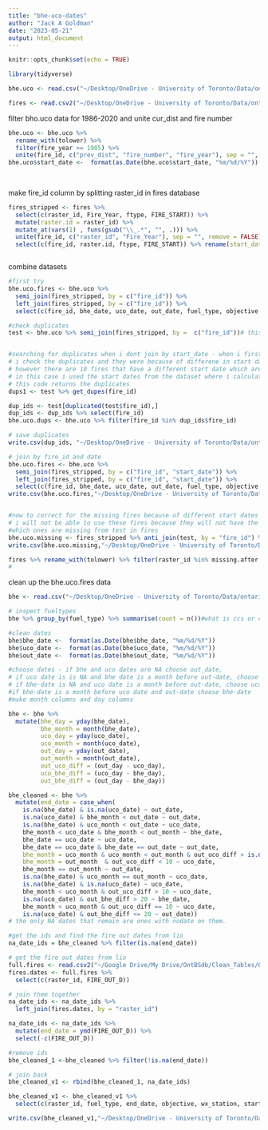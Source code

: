 ```yaml
---
title: "bhe-uco-dates"
author: "Jack A Goldman"
date: "2023-05-21"
output: html_document
---
```


```r
knitr::opts_chunk$set(echo = TRUE)
```

```r
library(tidyverse)

```


```r
bhe.uco <- read.csv("~/Desktop/OneDrive - University of Toronto/Data/ontario-fire-disturbance-data/fire-information/raw//historical_fires_1960_2021.csv")

fires <- read.csv2("~/Desktop/OneDrive - University of Toronto/Data/ontario-fire-disturbance-data/burn-severity-data-85-2020/no-reburns-no-pb/OnShield_FIRE_BS_v1.csv")

```
filter bho.uco data for 1986-2020 and unite cur_dist and fire number
```r
bhe.uco <- bhe.uco %>% 
  rename_with(tolower) %>% 
  filter(fire_year >= 1985) %>% 
  unite(fire_id, c("prev_dist", "fire_number", "fire_year"), sep = "", remove = FALSE)
bhe.uco$start_date <-  format(as.Date(bhe.uco$start_date, "%m/%d/%Y"))
        
        
```

make fire_id column by splitting raster_id in fires database
```r
fires_stripped <- fires %>% 
  select(c(raster_id, Fire_Year, ftype, FIRE_START)) %>% 
  mutate(raster.id = raster_id) %>% 
  mutate_at(vars(1) , funs(gsub("\\_.*", "", .))) %>% 
  unite(fire_id, c("raster_id", "Fire_Year"), sep = "", remove = FALSE) %>% 
  select(c(fire_id, raster.id, ftype, FIRE_START)) %>% rename(start_date = FIRE_START)



```
combine datasets

```r
#first try
bhe.uco.fires <- bhe.uco %>% 
  semi_join(fires_stripped, by = c("fire_id")) %>% 
  left_join(fires_stripped, by = c("fire_id")) %>% 
  select(c(fire_id, bhe_date, uco_date, out_date, fuel_type, objective, wx_station, start_date, final_size, raster.id,latitude, longitude, raster.id)) %>% rename(raster_id = raster.id) # additional 34 fires due to duplicates

#check duplicates  
test <- bhe.uco %>% semi_join(fires_stripped, by =  c("fire_id"))# this corrects for most, but i have 11 missing fires


#searching for duplicates when i dont join by start_date - when i first tried to join the data it did returned duplicates, 
# i check the duplicates and they were because of differene in start date, so i joined by start date and this corrected
# however there are 10 fires that have a different start date which are no duplicates
# in this case i used the start dates from the dataset where i calculated the burn severity
# this code returns the duplicates
dups1 <- test %>% get_dupes(fire_id)

dup_ids <- test[duplicated(test$fire_id),]
dup_ids <- dup_ids %>% select(fire_id)
bhe.uco.dups <- bhe.uco %>% filter(fire_id %in% dup_ids$fire_id)

# save duplicates
write.csv(dup_ids, "~/Desktop/OneDrive - University of Toronto/Data/ontario-fire-disturbance-data/fire-information/clean/bhe-uco-duplicate-fire-ids-86-2020.csv")

# join by fire_id and date
bhe.uco.fires <- bhe.uco %>% 
  semi_join(fires_stripped, by = c("fire_id", "start_date")) %>% 
  left_join(fires_stripped, by = c("fire_id", "start_date")) %>% 
  select(c(fire_id, bhe_date, uco_date, out_date, fuel_type, objective, wx_station, start_date, final_size, raster.id,latitude, longitude, raster.id)) %>% rename(raster_id = raster.id) # 11 missing fires
write.csv(bhe.uco.fires,"~/Desktop/OneDrive - University of Toronto/Data/ontario-fire-disturbance-data/fire-information/clean/bhe-uco-86-2020.csv")


#now to correct for the missing fires because of different start dates between my fire database and the bhe.uco data, I will use the start dates from my fires. To do this i will get the missing fires, in bhe, drop the start date column. the issue 
# i will not be able to use these fires because they will not have the proper bhe dates so I will not use these in the analysis.
#which ones are missing from test in fires
bhe.uco.missing <- fires_stripped %>% anti_join(test, by = "fire_id") %>% rename(raster_id = raster.id)
write.csv(bhe.uco.missing,"~/Desktop/OneDrive - University of Toronto/Data/ontario-fire-disturbance-data/fire-information/clean/bhe-uco-86-2020-missing-fire-ids.csv")

fires %>% rename_with(tolower) %>% filter(raster_id %in% missing.after.test1$raster_id )
#
```


clean up the bhe.uco.fires data
```r
bhe <- read.csv("~/Desktop/OneDrive - University of Toronto/Data/ontario-fire-disturbance-data/fire-information/clean/bhe-uco-86-2020.csv")

# inspect fueltypes
bhe %>% group_by(fuel_type) %>% summarise(count = n())#what is ccs or ccv fuel types

#clean dates
bhe$bhe_date <-  format(as.Date(bhe$bhe_date, "%m/%d/%Y"))
bhe$uco_date <-  format(as.Date(bhe$uco_date, "%m/%d/%Y"))
bhe$out_date <-  format(as.Date(bhe$out_date, "%m/%d/%Y"))

#choose dates - if bhe and uco dates are NA choose out_date, 
# if uco date is is NA and bhe date is a month before out-date, choose out date
# if bhe-date is NA and uco date is a month before out-date, choose uco date
#if bhe-date is a month before uco date and out-date choose bhe-date
#make month columns and day columns

bhe <- bhe %>% 
  mutate(bhe_day = yday(bhe_date),
         bhe_month = month(bhe_date),
         uco_day = yday(uco_date),
         uco_month = month(uco_date),
         out_day = yday(out_date),
         out_month = month(out_date),
         out_uco_diff = (out_day - uco_day),
         uco_bhe_diff = (uco_day - bhe_day),
         out_bhe_diff = (out_day - bhe_day))

bhe_cleaned <- bhe %>% 
  mutate(end_date = case_when(
    is.na(bhe_date) & is.na(uco_date) ~ out_date,
    is.na(uco_date) & bhe_month < out_date ~ out_date,
    is.na(bhe_date) & uco_month < out_date ~ uco_date,
    bhe_month < uco_date & bhe_month < out_month ~ bhe_date,
    bhe_date == uco_date ~ uco_date,
    bhe_date == uco_date & bhe_date == out_date ~ out_date,
    bhe_month = uco_month & uco_month < out_month & out_uco_diff > is.numeric("10") ~ uco_date,
    bhe_month = out_month  & out_uco_diff < 10 ~ uco_date,
    bhe_month == out_month ~ out_date,
    is.na(bhe_date) & uco_month == out_month ~ uco_date,
    is.na(bhe_date) & is.na(uco_date) ~ uco_date,
    bhe_month < uco_month & out_uco_diff > 10 ~ uco_date,
    is.na(uco_date) & out_bhe_diff > 20 ~ bhe_date,
    bhe_month < uco_month & out_uco_diff == 10 ~ uco_date,
    is.na(uco_date) & out_bhe_diff <= 20 ~ out_date))
# the only NA dates that remain are ones with nodate on them. 

#get the ids and find the fire out dates from lio
na_date_ids = bhe_cleaned %>% filter(is.na(end_date)) 

# get the fire out dates from lio
full.fires <- read.csv2("~/Google Drive/My Drive/OntBSdb/Clean_Tables/On_FireBS_full_v1.csv")
fires.dates <- full.fires %>% 
  select(c(raster_id, FIRE_OUT_D)) 

# join them together
na_date_ids <- na_date_ids %>% 
  left_join(fires.dates, by = "raster_id") 

na_date_ids <- na_date_ids %>% 
  mutate(end_date = ymd(FIRE_OUT_D)) %>% 
  select(-c(FIRE_OUT_D))

#remove ids
bhe_cleaned_1 <-bhe_cleaned %>% filter(!is.na(end_date)) 

# join back
bhe_cleaned_v1 <- rbind(bhe_cleaned_1, na_date_ids)

bhe_cleaned_v1 <- bhe_cleaned_v1 %>% 
  select(c(raster_id, fuel_type, end_date, objective, wx_station, start_date, final_size, latitude, longitude))

write.csv(bhe_cleaned_v1,"~/Desktop/OneDrive - University of Toronto/Data/ontario-fire-disturbance-data/fire-information/clean/end-dates-fuel-types-86-2020.csv")
  
```





